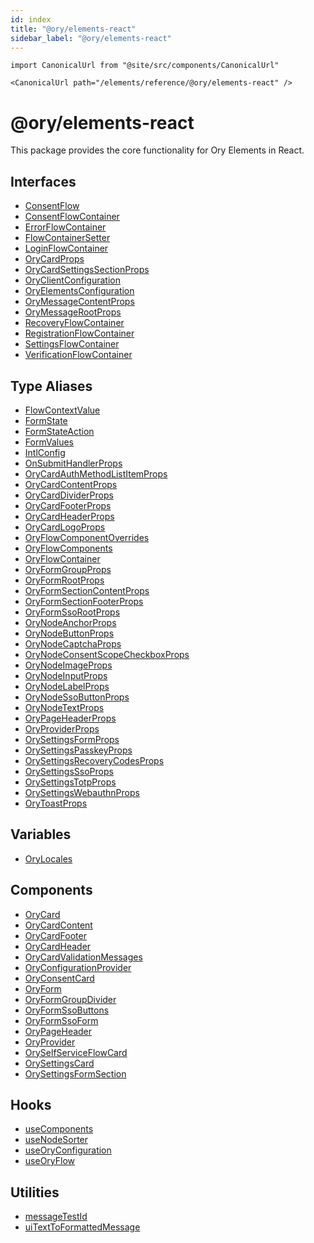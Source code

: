 ```yaml
---
id: index
title: "@ory/elements-react"
sidebar_label: "@ory/elements-react"
---
```


```mdx-code-block
import CanonicalUrl from "@site/src/components/CanonicalUrl"

<CanonicalUrl path="/elements/reference/@ory/elements-react" />
```

# @ory/elements-react

This package provides the core functionality for Ory Elements in React.

## Interfaces

- [ConsentFlow](interfaces/ConsentFlow.md)
- [ConsentFlowContainer](interfaces/ConsentFlowContainer.md)
- [ErrorFlowContainer](interfaces/ErrorFlowContainer.md)
- [FlowContainerSetter](interfaces/FlowContainerSetter.md)
- [LoginFlowContainer](interfaces/LoginFlowContainer.md)
- [OryCardProps](interfaces/OryCardProps.md)
- [OryCardSettingsSectionProps](interfaces/OryCardSettingsSectionProps.md)
- [OryClientConfiguration](interfaces/OryClientConfiguration.md)
- [OryElementsConfiguration](interfaces/OryElementsConfiguration.md)
- [OryMessageContentProps](interfaces/OryMessageContentProps.md)
- [OryMessageRootProps](interfaces/OryMessageRootProps.md)
- [RecoveryFlowContainer](interfaces/RecoveryFlowContainer.md)
- [RegistrationFlowContainer](interfaces/RegistrationFlowContainer.md)
- [SettingsFlowContainer](interfaces/SettingsFlowContainer.md)
- [VerificationFlowContainer](interfaces/VerificationFlowContainer.md)

## Type Aliases

- [FlowContextValue](type-aliases/FlowContextValue.md)
- [FormState](type-aliases/FormState.md)
- [FormStateAction](type-aliases/FormStateAction.md)
- [FormValues](type-aliases/FormValues.md)
- [IntlConfig](type-aliases/IntlConfig.md)
- [OnSubmitHandlerProps](type-aliases/OnSubmitHandlerProps.md)
- [OryCardAuthMethodListItemProps](type-aliases/OryCardAuthMethodListItemProps.md)
- [OryCardContentProps](type-aliases/OryCardContentProps.md)
- [OryCardDividerProps](type-aliases/OryCardDividerProps.md)
- [OryCardFooterProps](type-aliases/OryCardFooterProps.md)
- [OryCardHeaderProps](type-aliases/OryCardHeaderProps.md)
- [OryCardLogoProps](type-aliases/OryCardLogoProps.md)
- [OryFlowComponentOverrides](type-aliases/OryFlowComponentOverrides.md)
- [OryFlowComponents](type-aliases/OryFlowComponents.md)
- [OryFlowContainer](type-aliases/OryFlowContainer.md)
- [OryFormGroupProps](type-aliases/OryFormGroupProps.md)
- [OryFormRootProps](type-aliases/OryFormRootProps.md)
- [OryFormSectionContentProps](type-aliases/OryFormSectionContentProps.md)
- [OryFormSectionFooterProps](type-aliases/OryFormSectionFooterProps.md)
- [OryFormSsoRootProps](type-aliases/OryFormSsoRootProps.md)
- [OryNodeAnchorProps](type-aliases/OryNodeAnchorProps.md)
- [OryNodeButtonProps](type-aliases/OryNodeButtonProps.md)
- [OryNodeCaptchaProps](type-aliases/OryNodeCaptchaProps.md)
- [OryNodeConsentScopeCheckboxProps](type-aliases/OryNodeConsentScopeCheckboxProps.md)
- [OryNodeImageProps](type-aliases/OryNodeImageProps.md)
- [OryNodeInputProps](type-aliases/OryNodeInputProps.md)
- [OryNodeLabelProps](type-aliases/OryNodeLabelProps.md)
- [OryNodeSsoButtonProps](type-aliases/OryNodeSsoButtonProps.md)
- [OryNodeTextProps](type-aliases/OryNodeTextProps.md)
- [OryPageHeaderProps](type-aliases/OryPageHeaderProps.md)
- [OryProviderProps](type-aliases/OryProviderProps.md)
- [OrySettingsFormProps](type-aliases/OrySettingsFormProps.md)
- [OrySettingsPasskeyProps](type-aliases/OrySettingsPasskeyProps.md)
- [OrySettingsRecoveryCodesProps](type-aliases/OrySettingsRecoveryCodesProps.md)
- [OrySettingsSsoProps](type-aliases/OrySettingsSsoProps.md)
- [OrySettingsTotpProps](type-aliases/OrySettingsTotpProps.md)
- [OrySettingsWebauthnProps](type-aliases/OrySettingsWebauthnProps.md)
- [OryToastProps](type-aliases/OryToastProps.md)

## Variables

- [OryLocales](variables/OryLocales.md)

## Components

- [OryCard](functions/OryCard.md)
- [OryCardContent](functions/OryCardContent.md)
- [OryCardFooter](functions/OryCardFooter.md)
- [OryCardHeader](functions/OryCardHeader.md)
- [OryCardValidationMessages](functions/OryCardValidationMessages.md)
- [OryConfigurationProvider](functions/OryConfigurationProvider.md)
- [OryConsentCard](functions/OryConsentCard.md)
- [OryForm](functions/OryForm.md)
- [OryFormGroupDivider](functions/OryFormGroupDivider.md)
- [OryFormSsoButtons](functions/OryFormSsoButtons.md)
- [OryFormSsoForm](functions/OryFormSsoForm.md)
- [OryPageHeader](functions/OryPageHeader.md)
- [OryProvider](functions/OryProvider.md)
- [OrySelfServiceFlowCard](functions/OrySelfServiceFlowCard.md)
- [OrySettingsCard](functions/OrySettingsCard.md)
- [OrySettingsFormSection](functions/OrySettingsFormSection.md)

## Hooks

- [useComponents](functions/useComponents.md)
- [useNodeSorter](functions/useNodeSorter.md)
- [useOryConfiguration](functions/useOryConfiguration.md)
- [useOryFlow](functions/useOryFlow.md)

## Utilities

- [messageTestId](functions/messageTestId.md)
- [uiTextToFormattedMessage](functions/uiTextToFormattedMessage.md)
